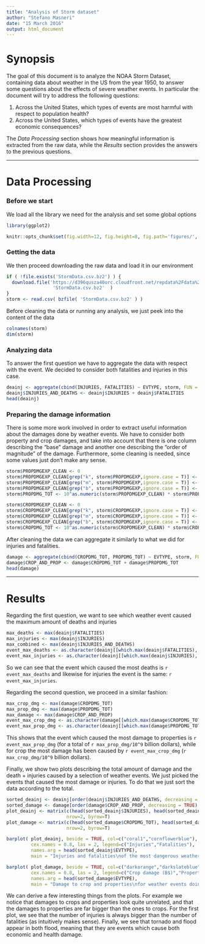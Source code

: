 ```yaml
---
title: "Analysis of Storm dataset"
author: "Stefano Masneri"
date: "15 March 2016"
output: html_document
---
```


# Synopsis

The goal of this document is to analyze the NOAA Storm Dataset, containing data about weather in the US 
from the year 1950, to answer some questions about the effects of severe weather events.
In particular the document will try to address the following questions:

1. Across the United States, which types of events are most harmful with respect to population health?
2. Across the United States, which types of events have the greatest economic consequences?

The *Data Processing* section shows how meaningful information is extracted from the raw data, 
while the *Results* section provides the answers to the previous questions.

----------------------

# Data Processing

### Before we start
We load all the library we need for the analysis and set some global options
```r
library(ggplot2)
```

```r
knitr::opts_chunk$set(fig.width=12, fig.height=8, fig.path='figures/', fig.keep='high', echo = TRUE )
```

### Getting the data
We then proceed downloading the raw data and load it in our environment
```r
if ( !file.exists('StormData.csv.bz2') ) {
  download.file('https://d396qusza40orc.cloudfront.net/repdata%2Fdata%2FStormData.csv.bz2',
                 'StormData.csv.bz2'  )
}
storm <- read.csv( bzfile( 'StormData.csv.bz2' ) )
```

Before cleaning the data or running any analysis, we just peek into the content of the data
```r
colnames(storm)
dim(storm)
```

### Analyzing data
To answer the first question we have to aggregate the data with respect with the event.
We decided to consider both fatalities and injuries in this case.
```r
deainj <- aggregate(cbind(INJURIES, FATALITIES) ~ EVTYPE, storm, FUN = sum, na.rm = TRUE)
deainj$INJURIES_AND_DEATHS <- deainj$INJURIES + deainj$FATALITIES
head(deainj)
```

### Preparing the damage information
There is some more work involved in order to extract useful information about the damages 
done by weather events. We have to consider both property and crop damages, and take into account 
that there is one column describing the "base" damage and another one describing the 
"order of magnitude" of the damage. Furthermore, some cleaning is needed, since some values 
just don't make any sense.

```r
storm$PROPDMGEXP_CLEAN <- 0
storm$PROPDMGEXP_CLEAN[grep("k", storm$PROPDMGEXP,ignore.case = T)] <- 3
storm$PROPDMGEXP_CLEAN[grep("m", storm$PROPDMGEXP,ignore.case = T)] <- 6
storm$PROPDMGEXP_CLEAN[grep("b", storm$PROPDMGEXP,ignore.case = T)] <- 9
storm$PROPDMG_TOT <- 10^as.numeric(storm$PROPDMGEXP_CLEAN) * storm$PROPDMG

storm$CROPDMGEXP_CLEAN <- 0
storm$CROPDMGEXP_CLEAN[grep("k", storm$CROPDMGEXP,ignore.case = T)] <- 3
storm$CROPDMGEXP_CLEAN[grep("m", storm$CROPDMGEXP,ignore.case = T)] <- 6
storm$CROPDMGEXP_CLEAN[grep("b", storm$CROPDMGEXP,ignore.case = T)] <- 9
storm$CROPDMG_TOT <- 10^as.numeric(storm$CROPDMGEXP_CLEAN) * storm$CROPDMG
```

After cleaning the data we can aggregate it similarly to what we did for injuries and fatalities.

```r
damage <- aggregate(cbind(CROPDMG_TOT, PROPDMG_TOT) ~ EVTYPE, storm, FUN = sum, na.rm = TRUE)
damage$CROP_AND_PROP <- damage$CROPDMG_TOT + damage$PROPDMG_TOT
head(damage)
```

----------------------

# Results

Regarding the first question, we want to see which weather event caused the maximum amount of deaths and injuries
```r
max_deaths <- max(deainj$FATALITIES)
max_injuries <- max(deainj$INJURIES)
max_combined <- max(deainj$INJURIES_AND_DEATHS)
event_max_deaths <- as.character(deainj[[which.max(deainj$FATALITIES), 'EVTYPE']])
event_max_injuries <- as.character(deainj[[which.max(deainj$INJURIES), 'EVTYPE']])
```
So we can see that the event which caused the most deaths is `r event_max_deaths` and likewise for injuries
the event is the same: `r event_max_injuries`.

Regarding the second question, we proceed in a similar fashion:
```r
max_crop_dmg <- max(damage$CROPDMG_TOT)
max_prop_dmg <- max(damage$PROPDMG_TOT)
max_damage <- max(damage$CROP_AND_PROP)
event_max_crop_dmg <- as.character(damage[[which.max(damage$CROPDMG_TOT), 'EVTYPE']])
event_max_prop_dmg <- as.character(deainj[[which.max(damage$PROPDMG_TOT), 'EVTYPE']])
```

This shows that the event which caused the most damage to properties is `r event_max_prop_dmg` 
(for a total of `r max_prop_dmg/10^9` billion dollars), while for crop the most damage has been caused by 
`r event_max_crop_dmg` (`r max_crop_dmg/10^9` billion dollars).

Finally, we show two plots describing the total amount of damage and the death + injuries caused 
by a selection of weather events. We just picked the events that caused the most damage or injuries. To do 
that we just sort the data according to the total.

```r
sorted_deainj <- deainj[order(deainj$INJURIES_AND_DEATHS, decreasing = TRUE), ]
sorted_damage <- damage[order(damage$CROP_AND_PROP, decreasing = TRUE), ]
plot_deainj <- matrix(c(head(sorted_deainj$INJURIES), head(sorted_deainj$FATALITIES)),
                      nrow=2, byrow=T)
plot_damage <- matrix(c(head(sorted_damage$CROPDMG_TOT), head(sorted_damage$PROPDMG_TOT/10)),
                      nrow=2, byrow=T)

barplot( plot_deainj, beside = TRUE, col=c("coral1","cornflowerblue"),
         cex.names = 0.8, las = 2, legend=c("Injuries","Fatalities"),
         names.arg = head(sorted_deainj$EVTYPE),
         main = "Injuries and fatalities\nof the most dangerous weather events")

barplot( plot_damage, beside = TRUE, col=c("darkorange","darkslateblue"),
         cex.names = 0.8, las = 2, legend=c("Crop damage (B$)","Property damage (10B$)"),
         names.arg = head(sorted_damage$EVTYPE),
         main = "Damage to crop and properties\nfor weather events doing the most damage")
```

We can derive a few interesting things from the plots. For example we notice that damages to crops and 
properties look quite unrelated, and that the damages to properties are far bigger than the ones to crops.
For the first plot, we see that the number of injuries is always bigger than the number of 
fatalities (as intuitively makes sense). Finally, we see that tornado and flood appear in both flood, 
meaning that they are events which cause both economic and health damage.
